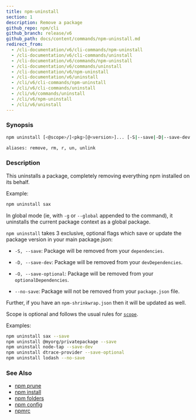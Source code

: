 ```yaml
---
title: npm-uninstall
section: 1
description: Remove a package
github_repo: npm/cli
github_branch: release/v6
github_path: docs/content/commands/npm-uninstall.md
redirect_from:
  - /cli-documentation/v6/cli-commands/npm-uninstall
  - /cli-documentation/v6/cli-commands/uninstall
  - /cli-documentation/v6/commands/npm-uninstall
  - /cli-documentation/v6/commands/uninstall
  - /cli-documentation/v6/npm-uninstall
  - /cli-documentation/v6/uninstall
  - /cli/v6/cli-commands/npm-uninstall
  - /cli/v6/cli-commands/uninstall
  - /cli/v6/commands/uninstall
  - /cli/v6/npm-uninstall
  - /cli/v6/uninstall
---
```


### Synopsis

```bash
npm uninstall [<@scope>/]<pkg>[@<version>]... [-S|--save|-D|--save-dev|-O|--save-optional|--no-save]

aliases: remove, rm, r, un, unlink
```

### Description

This uninstalls a package, completely removing everything npm installed on its behalf.

Example:

```bash
npm uninstall sax
```

In global mode (ie, with `-g` or `--global` appended to the command), it uninstalls the current package context as a global package.

`npm uninstall` takes 3 exclusive, optional flags which save or update the package version in your main package.json:

- `-S, --save`: Package will be removed from your `dependencies`.

- `-D, --save-dev`: Package will be removed from your `devDependencies`.

- `-O, --save-optional`: Package will be removed from your `optionalDependencies`.

- `--no-save`: Package will not be removed from your `package.json` file.

Further, if you have an `npm-shrinkwrap.json` then it will be updated as well.

Scope is optional and follows the usual rules for [`scope`](/cli/v6/using-npm/scope).

Examples:

```bash
npm uninstall sax --save
npm uninstall @myorg/privatepackage --save
npm uninstall node-tap --save-dev
npm uninstall dtrace-provider --save-optional
npm uninstall lodash --no-save
```

### See Also

- [npm prune](/cli/v6/commands/npm-prune)
- [npm install](/cli/v6/commands/npm-install)
- [npm folders](/cli/v6/configuring-npm/folders)
- [npm config](/cli/v6/commands/npm-config)
- [npmrc](/cli/v6/configuring-npm/npmrc)
